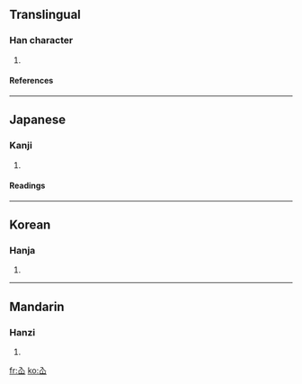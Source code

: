 ==Translingual==
===Han character===
{{Han char|rn=46|rad=山|as=02|sn=5|four=8077<sub>0</sub>|canj=人山 (OU), XX人山 (XXOU)}}
# {{defn|Han|sort=山02}}
====References====
{{Han ref|kx=0307.040|dkj=07874|dj=0607.040|hdz=10760.100|uh=5C73|ud=23667|bh=C977|bd=51575}}
----
==Japanese==
===Kanji===
{{ja-kanji|grade=|rs=山02}}
# {{defn|Japanese}} 
====Readings====
{{ja-readings|on=[[せん]] (sen)|kun=}}
----
==Korean==
===Hanja===
{{ko-hanja|hangeul=선|rv=seon|mr=sŏn}}
# {{defn|Korean}}
----
==Mandarin==
===Hanzi===
{{cmn-hanzi|pin=[[xiān]] (xian1)|wg=hsien<sup>1</sup>}}
# {{defn|Mandarin}}

[[fr:屳]]
[[ko:屳]]